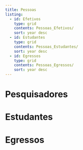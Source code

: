 ```yaml
---
title: Pessoas
listing:
  - id: Efetivos
    type: grid
    contents: Pessoas_Efetivos/
    sort: year desc
  - id: Estudantes
    type: grid
    contents: Pessoas_Estudantes/
    sort: year desc  
  - id: Egressos
    type: grid
    contents: Pessoas_Egressos/
    sort: year desc  
---
```

    
# Pesquisadores
::: {#Efetivos .line-page}
:::
# Estudantes
::: {#Estdantes .line-page}
:::
# Egressos
::: {#Egressos .line-page}
:::